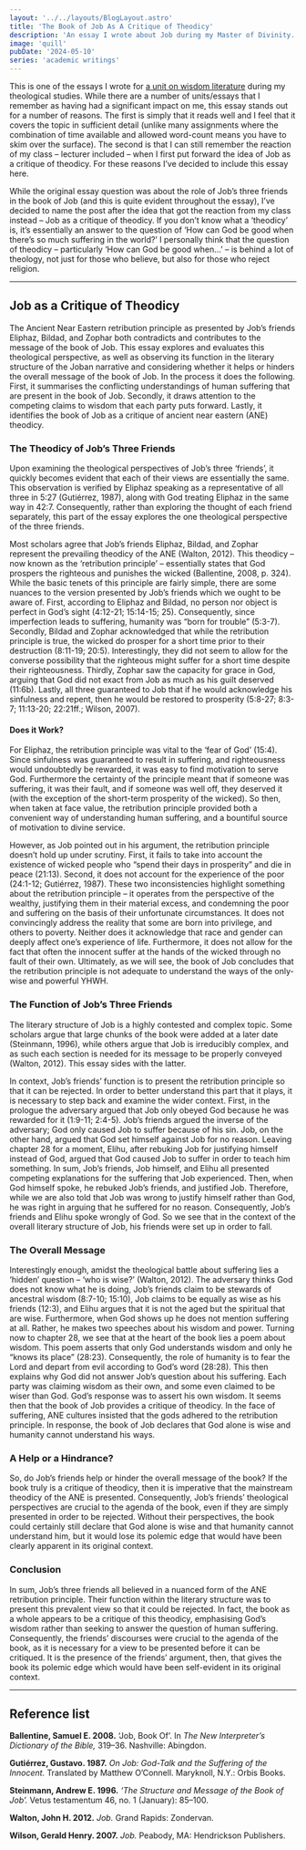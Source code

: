 ```yaml
---
layout: '../../layouts/BlogLayout.astro'
title: 'The Book of Job As A Critique of Theodicy'
description: 'An essay I wrote about Job during my Master of Divinity.'
image: 'quill'
pubDate: '2024-05-10'
series: 'academic writings'
---
```


This is one of the essays I wrote for [a unit on wisdom literature](/blog/012-reading-wisdom-literature) during my theological studies. While there are a number of units/essays that I remember as having had a significant impact on me, this essay stands out for a number of reasons. The first is simply that it reads well and I feel that it covers the topic in sufficient detail (unlike many assignments where the combination of time available and allowed word-count means you have to skim over the surface). The second is that I can still remember the reaction of my class &ndash; lecturer included &ndash; when I first put forward the idea of Job as a critique of theodicy. For these reasons I’ve decided to include this essay here.

While the original essay question was about the role of Job’s three friends in the book of Job (and this is quite evident throughout the essay), I’ve decided to name the post after the idea that got the reaction from my class instead &ndash; Job as a critique of theodicy. If you don’t know what a ‘theodicy’ is, it’s essentially an answer to the question of ‘How can God be good when there’s so much suffering in the world?’ I personally think that the question of theodicy &ndash; particularly ‘How can God be good when…’ &ndash; is behind a lot of theology, not just for those who believe, but also for those who reject religion.

---

## Job as a Critique of Theodicy

The Ancient Near Eastern retribution principle as presented by Job’s friends Eliphaz, Bildad, and Zophar both contradicts and contributes to the message of the book of Job. This essay explores and evaluates this theological perspective, as well as observing its function in the literary structure of the Joban narrative and considering whether it helps or hinders the overall message of the book of Job. In the process it does the following. First, it summarises the conflicting understandings of human suffering that are present in the book of Job. Secondly, it draws attention to the competing claims to wisdom that each party puts forward. Lastly, it identifies the book of Job as a critique of ancient near eastern (ANE) theodicy.

### The Theodicy of Job’s Three Friends

Upon examining the theological perspectives of Job’s three ‘friends’, it quickly becomes evident that each of their views are essentially the same. This observation is verified by Eliphaz speaking as a representative of all three in 5:27 (Gutiérrez, 1987), along with God treating Eliphaz in the same way in 42:7. Consequently, rather than exploring the thought of each friend separately, this part of the essay explores the one theological perspective of the three friends.

Most scholars agree that Job’s friends Eliphaz, Bildad, and Zophar represent the prevailing theodicy of the ANE (Walton, 2012). This theodicy &ndash; now known as the ‘retribution principle’ &ndash; essentially states that God prospers the righteous and punishes the wicked (Ballentine, 2008, p. 324). While the basic tenets of this principle are fairly simple, there are some nuances to the version presented by Job’s friends which we ought to be aware of. First, according to Eliphaz and Bildad, no person nor object is perfect in God’s sight (4:12-21; 15:14-15; 25). Consequently, since imperfection leads to suffering, humanity was “born for trouble” (5:3-7). Secondly, Bildad and Zophar acknowledged that while the retribution principle is true, the wicked do prosper for a short time prior to their destruction (8:11-19; 20:5). Interestingly, they did not seem to allow for the converse possibility that the righteous might suffer for a short time despite their righteousness. Thirdly, Zophar saw the capacity for grace in God, arguing that God did not exact from Job as much as his guilt deserved (11:6b). Lastly, all three guaranteed to Job that if he would acknowledge his sinfulness and repent, then he would be restored to prosperity (5:8-27; 8:3-7; 11:13-20; 22:21ff.; Wilson, 2007).

#### Does it Work?

For Eliphaz, the retribution principle was vital to the ‘fear of God’ (15:4). Since sinfulness was guaranteed to result in suffering, and righteousness would undoubtedly be rewarded, it was easy to find motivation to serve God. Furthermore the certainty of the principle meant that if someone was suffering, it was their fault, and if someone was well off, they deserved it (with the exception of the short-term prosperity of the wicked). So then, when taken at face value, the retribution principle provided both a convenient way of understanding human suffering, and a bountiful source of motivation to divine service.

However, as Job pointed out in his argument, the retribution principle doesn’t hold up under scrutiny. First, it fails to take into account the existence of wicked people who “spend their days in prosperity” and die in peace (21:13). Second, it does not account for the experience of the poor (24:1-12; Gutiérrez, 1987). These two inconsistencies highlight something about the retribution principle &ndash; it operates from the perspective of the wealthy, justifying them in their material excess, and condemning the poor and suffering on the basis of their unfortunate circumstances. It does not convincingly address the reality that some are born into privilege, and others to poverty. Neither does it acknowledge that race and gender can deeply affect one’s experience of life. Furthermore, it does not allow for the fact that often the innocent suffer at the hands of the wicked through no fault of their own. Ultimately, as we will see, the book of Job concludes that the retribution principle is not adequate to understand the ways of the only-wise and powerful YHWH.

### The Function of Job’s Three Friends

The literary structure of Job is a highly contested and complex topic. Some scholars argue that large chunks of the book were added at a later date (Steinmann, 1996), while others argue that Job is irreducibly complex, and as such each section is needed for its message to be properly conveyed (Walton, 2012). This essay sides with the latter.

In context, Job’s friends’ function is to present the retribution principle so that it can be rejected. In order to better understand this part that it plays, it is necessary to step back and examine the wider context. First, in the prologue the adversary argued that Job only obeyed God because he was rewarded for it (1:9-11; 2:4-5). Job’s friends argued the inverse of the adversary; God only caused Job to suffer because of his sin. Job, on the other hand, argued that God set himself against Job for no reason. Leaving chapter 28 for a moment, Elihu, after rebuking Job for justifying himself instead of God, argued that God caused Job to suffer in order to teach him something. In sum, Job’s friends, Job himself, and Elihu all presented competing explanations for the suffering that Job experienced. Then, when God himself spoke, he rebuked Job’s friends, and justified Job. Therefore, while we are also told that Job was wrong to justify himself rather than God, he was right in arguing that he suffered for no reason. Consequently, Job’s friends and Elihu spoke wrongly of God. So we see that in the context of the overall literary structure of Job, his friends were set up in order to fall.

### The Overall Message

Interestingly enough, amidst the theological battle about suffering lies a ‘hidden’ question &ndash; ‘who is wise?’ (Walton, 2012). The adversary thinks God does not know what he is doing, Job’s friends claim to be stewards of ancestral wisdom (8:7-10; 15:10), Job claims to be equally as wise as his friends (12:3), and Elihu argues that it is not the aged but the spiritual that are wise. Furthermore, when God shows up he does not mention suffering at all. Rather, he makes two speeches about his wisdom and power. Turning now to chapter 28, we see that at the heart of the book lies a poem about wisdom. This poem asserts that only God understands wisdom and only he “knows its place” (28:23). Consequently, the role of humanity is to fear the Lord and depart from evil according to God’s word (28:28). This then explains why God did not answer Job’s question about his suffering. Each party was claiming wisdom as their own, and some even claimed to be wiser than God. God’s response was to assert his own wisdom. It seems then that the book of Job provides a critique of theodicy. In the face of suffering, ANE cultures insisted that the gods adhered to the retribution principle. In response, the book of Job declares that God alone is wise and humanity cannot understand his ways.

### A Help or a Hindrance?

So, do Job’s friends help or hinder the overall message of the book? If the book truly is a critique of theodicy, then it is imperative that the mainstream theodicy of the ANE is presented. Consequently, Job’s friends’ theological perspectives are crucial to the agenda of the book, even if they are simply presented in order to be rejected. Without their perspectives, the book could certainly still declare that God alone is wise and that humanity cannot understand him, but it would lose its polemic edge that would have been clearly apparent in its original context.

### Conclusion

In sum, Job’s three friends all believed in a nuanced form of the ANE retribution principle. Their function within the literary structure was to present this prevalent view so that it could be rejected. In fact, the book as a whole appears to be a critique of this theodicy, emphasising God’s wisdom rather than seeking to answer the question of human suffering. Consequently, the friends’ discourses were crucial to the agenda of the book, as it is necessary for a view to be presented before it can be critiqued. It is the presence of the friends’ argument, then, that gives the book its polemic edge which would have been self-evident in its original context.

---

## Reference list

**Ballentine, Samuel E. 2008.** ‘Job, Book Of’. In _The New Interpreter’s Dictionary of the Bible,_ 319–36. Nashville: Abingdon.

**Gutiérrez, Gustavo. 1987.** _On Job: God-Talk and the Suffering of the Innocent._ Translated by Matthew O’Connell. Maryknoll, N.Y.: Orbis Books.

**Steinmann, Andrew E. 1996.** _‘The Structure and Message of the Book of Job’._ Vetus testamentum 46, no. 1 (January): 85–100.

**Walton, John H. 2012.** _Job._ Grand Rapids: Zondervan.

**Wilson, Gerald Henry. 2007.** _Job._ Peabody, MA: Hendrickson Publishers.
